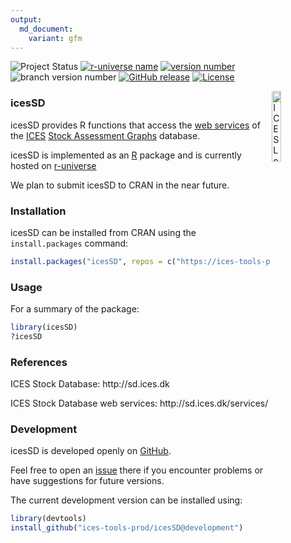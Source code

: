 ```yaml
---
output:
  md_document:
    variant: gfm
---
```


![Project Status](https://www.repostatus.org/badges/latest/active.svg)
[![r-universe name](https://ices-tools-prod.r-universe.dev/badges/:name)](https://ices-tools-prod.r-universe.dev)
[![version number](https://ices-tools-prod.r-universe.dev/badges/icesSD)](https://ices-tools-prod.r-universe.dev/icesSD)
![branch version number](https://img.shields.io/badge/branch_version-`r packageDescription("icesSD")$Version`-blue)
[![GitHub release](https://img.shields.io/github/release/ices-tools-prod/icesSD.svg?maxAge=6000)]()
[![License](https://img.shields.io/badge/license-GPL%20(%3E%3D%202)-blue.svg)](https://www.gnu.org/licenses/gpl-3.0.en.html)

<!---
[![CRAN Status](http://r-pkg.org/badges/version/icesSD)](https://cran.r-project.org/package=icesSD)
[![CRAN Monthly](http://cranlogs.r-pkg.org/badges/icesSD)](https://cran.r-project.org/package=icesSD)
[![CRAN Total](http://cranlogs.r-pkg.org/badges/grand-total/icesSD)](https://cran.r-project.org/package=icesSD)
--->

[<img align="right" alt="ICES Logo" width="17%" height="17%" src="http://ices.dk/_layouts/15/1033/images/icesimg/iceslogo.png">](http://ices.dk)

### icesSD

icesSD provides R functions that access the
[web services](https://sd.ices.dk/services/) of the [ICES](https://www.ices.dk)
[Stock Assessment Graphs](https://sd.ices.dk) database.

icesSD is implemented as an [R](https://www.r-project.org) package and
is currently hosted on [r-universe](https://ices-tools-prod.r-universe.dev)

We plan to submit icesSD to CRAN in the near future.

<!---
available on [CRAN](https://cran.r-project.org/package=icesSD).
--->

### Installation


icesSD can be installed from CRAN using the `install.packages` command:

```r
install.packages("icesSD", repos = c("https://ices-tools-prod.r-universe.dev", "https://cloud.r-project.org"))
```

### Usage


For a summary of the package:

```r
library(icesSD)
?icesSD
```

### References

ICES Stock Database:
http://sd.ices.dk

ICES Stock Database web services:
http://sd.ices.dk/services/

### Development

icesSD is developed openly on
[GitHub](https://github.com/ices-tools-prod/icesSD).

Feel free to open an [issue](https://github.com/ices-tools-prod/icesSD/issues)
there if you encounter problems or have suggestions for future versions.

The current development version can be installed using:

```r
library(devtools)
install_github("ices-tools-prod/icesSD@development")
```
